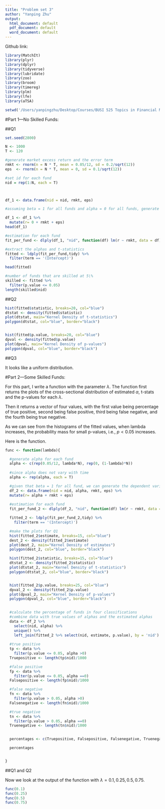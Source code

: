 ```yaml
---
title: "Problem set 3"
author: "Yanping Zhu"
output:
  html_document: default
  pdf_document: default
  word_document: default
---
```

Github link: 
```r
library(MatchIt)
library(plyr)
library(dplyr)
library(tidyverse)
library(lubridate)
library(zoo)
library(broom)
library(timereg)
library(plm)
library(lfe)
library(aTSA)

setwd('/Users/yanpingzhu/Desktop/Courses/BUSI 525 Topics in Financial Markets Research/Assignments/Problem set 1')
```
#Part 1—No Skilled Funds:

##Q1
```r
set.seed(2800)

N <- 1000
T <- 120

#generate market excess return and the error term
rmkt <- rnorm(n = N * T, mean = 0.05/12, sd = 0.2/sqrt(12))
eps  <- rnorm(n = N * T, mean = 0, sd = 0.1/sqrt(12))

#set id for each fund
nid = rep(1:N, each = T)



df_1 <- data.frame(nid = nid, rmkt, eps)

#assuming beta = 1 for all funds and alpha = 0 for all funds, generate the dependent variable 

df_1 <- df_1 %>% 
  mutate(r= 0 + rmkt + eps)
head(df_1)

#estimation for each fund
fit_per_fund <- dlply(df_1, "nid", function(df) lm(r ~ rmkt, data = df))

#extract the alphas and t-statistics
fitted <- ldply(fit_per_fund,tidy) %>% 
  filter(term == '(Intercept)')

head(fitted)

#number of funds that are skilled at 5\%
skilled <- fitted %>% 
  filter(p.value <= 0.05)
length(skilled$nid)

```

##Q2 

```r
hist(fitted$statistic, breaks=20, col="blue")
dtstat <- density(fitted$statistic)
plot(dtstat, main="Kernel Density of t-statistics")
polygon(dtstat, col="blue", border="black")


hist(fitted$p.value, breaks=20, col="blue")
dpval <- density(fitted$p.value)
plot(dpval, main="Kernel Density of p-values")
polygon(dpval, col="blue", border="black")


```

##Q3 

It looks like a uniform distribution. 



#Part 2—Some Skilled Funds:

For this part, I write a function with the parameter $\lambda$. The function first returns the plots of the cross-sectional distribution of estimated $\alpha$, t-stats and the p-values for each $\lambda$. 

Then it returns a vector of four values, with the first value being percentage of true positive, second being false positive, third being false negative, and the fourth being true negative. 

As we can see from the histograms of the fitted values, when lambda increases, the probability mass for small p-values, i.e., $p < 0.05$ increases. 

Here is the function.

```r

func <- function(lambda){

  #generate alpha for each fund
  alpha <- c(rep(0.05/12, lambda*N), rep(0, (1-lambda)*N))
  
  #since alpha does not vary with time
  alpha <- rep(alpha, each = T)

  #given that beta = 1 for all fund, we can generate the dependent variable 
  df_2 <- data.frame(nid = nid, alpha, rmkt, eps) %>% 
  mutate(r= alpha + rmkt + eps)
  
  #estimation for each fund
  fit_per_fund_2 <- dlply(df_2, "nid", function(df) lm(r ~ rmkt, data = df))

  fitted_2 <- ldply(fit_per_fund_2,tidy) %>% 
    filter(term == '(Intercept)')

  #make the plots for Q1 
  hist(fitted_2$estimate, breaks=15, col="blue")
  dest_2 <- density(fitted_2$estimate)
  plot(dest_2, main="Kernel Density of estimates")
  polygon(dest_2, col="blue", border="black")

  hist(fitted_2$statistic, breaks=15, col="blue")
  dtstat_2 <- density(fitted_2$statistic)
  plot(dtstat_2, main="Kernel Density of t-statistics")
  polygon(dtstat_2, col="blue", border="black")


  hist(fitted_2$p.value, breaks=25, col="blue")
  dpval_2 <- density(fitted_2$p.value)
  plot(dpval_2, main="Kernel Density of p-values")
  polygon(dpval_2, col="blue", border="black")
  

  #calculate the percentage of funds in four classifications 
  #combine data with true values of alphas and the estimated alphas
  data <- df_2 %>% 
    select(nid, alpha) %>% 
    unique() %>% 
    left_join(fitted_2 %>% select(nid, estimate, p.value), by = 'nid')
  
  #true positive
  tp <- data %>% 
    filter(p.value <= 0.05, alpha >0)
  Truepositive <- length(tp$nid)/1000

  #false positive
  fp <- data %>% 
    filter(p.value <= 0.05, alpha ==0)
  Falsepositive <- length(fp$nid)/1000

  #false negative
  fn <- data %>% 
    filter(p.value > 0.05, alpha >0)
  Falsenegative <- length(fn$nid)/1000

  #true negative
  tn <- data %>% 
    filter(p.value > 0.05, alpha ==0)
  Truenegative <- length(tn$nid)/1000

  
  percentages <- c(Truepositive, Falsepositive, Falsenegative, Truenegative)

  percentages


}
```


##Q1 and Q2

Now we look at the output of the function with $\lambda = 0.1, 0.25, 0.5,0.75$. 
```r
func(0.1)
func(0.25)
func(0.5)
func(0.75)
```


